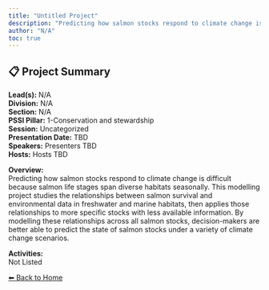 ```yaml
---
title: "Untitled Project"
description: "Predicting how salmon stocks respond to climate change is difficult because salmon life stages span diverse habitats seasonally. This modelling project studies the relationships between salmon survival and environmental data in freshwater and marine habitats, then applies those relationships to more specific stocks with less available information.  By modelling these relationships across all salmon stocks, decision-makers are better able to predict the state of salmon stocks under a variety of climate change scenarios."
author: "N/A"
toc: true
---
```


## 📋 Project Summary

**Lead(s):** N/A  
**Division:** N/A  
**Section:** N/A  
**PSSI Pillar:** 1-Conservation and stewardship  
**Session:** Uncategorized  
**Presentation Date:** TBD  
**Speakers:** Presenters TBD  
**Hosts:** Hosts TBD  

**Overview:**  
Predicting how salmon stocks respond to climate change is difficult because salmon life stages span diverse habitats seasonally. This modelling project studies the relationships between salmon survival and environmental data in freshwater and marine habitats, then applies those relationships to more specific stocks with less available information.  By modelling these relationships across all salmon stocks, decision-makers are better able to predict the state of salmon stocks under a variety of climate change scenarios.   

**Activities:**  
Not Listed

[⬅ Back to Home](../index.qmd)
